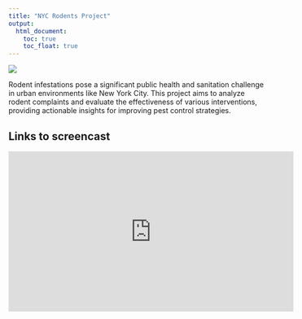 ```yaml
---
title: "NYC Rodents Project"
output: 
  html_document:
    toc: true
    toc_float: true
---
```


![](https://i.giphy.com/media/v1.Y2lkPTc5MGI3NjExOTE5dDNjaDZmN2xkb242NGhlcGFxZmExZXlyeWt4MGhwMGt2Mm93aCZlcD12MV9pbnRlcm5hbF9naWZfYnlfaWQmY3Q9Zw/PGZDyeFpO56MM/giphy.gif)

Rodent infestations pose a significant public health and sanitation challenge in urban environments like New York City. This project aims to analyze rodent complaints and evaluate the effectiveness of various interventions, providing actionable insights for improving pest control strategies. 

## Links to screencast

<iframe width="560" height="315" src="https://www.youtube.com/embed/mC2bGVXtiJw?si=5yIUWo9RPtSgz2rv" title="YouTube video player" frameborder="0" allow="accelerometer; autoplay; clipboard-write; encrypted-media; gyroscope; picture-in-picture; web-share" referrerpolicy="strict-origin-when-cross-origin" allowfullscreen></iframe>




